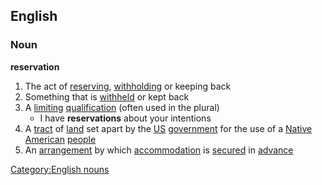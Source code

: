 ==English==
===Noun===
'''reservation'''
#The act of [[reserving]], [[withholding]] or keeping back
#Something that is [[withheld]] or kept back
#A [[limiting]] [[qualification]] (often used in the plural)
#* I have '''reservations''' about your intentions
#A [[tract]] of [[land]] set apart by the [[US]] [[government]] for the use of a [[Native American]] [[people]]
#An [[arrangement]] by which [[accommodation]] is [[secure]]d in [[advance]]
[[Category:English nouns]]